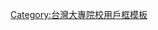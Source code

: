 {{Userbox
  |id=高雄師範
  |id-c=#fff
  |info=這名用戶是'''[[國立高雄師範大學]]'''的學生、校友或教職人員。
  |info-c=#E0E8FF
  |info-s=10
  |border-c=#6699ff
}}<includeonly>[[Category:國立高雄師範大學維基人|{{PAGENAME}}]]</includeonly>
<noinclude>
<p style="clear: both; padding-top: 2em">
[[Category:台灣大專院校用戶框模板]]
</noinclude>